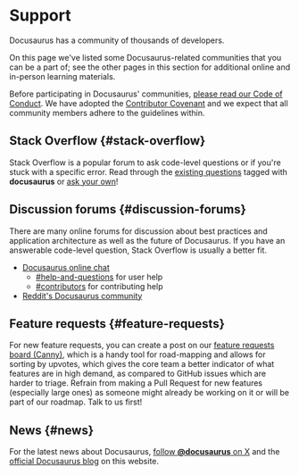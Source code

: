 # Support

Docusaurus has a community of thousands of developers.

On this page we've listed some Docusaurus-related communities that you can be a part of; see the other pages in this section for additional online and in-person learning materials.

Before participating in Docusaurus' communities, [please read our Code of Conduct](https://engineering.fb.com/codeofconduct/). We have adopted the [Contributor Covenant](https://www.contributor-covenant.org/) and we expect that all community members adhere to the guidelines within.

## Stack Overflow {#stack-overflow}

Stack Overflow is a popular forum to ask code-level questions or if you're stuck with a specific error. Read through the [existing questions](https://stackoverflow.com/questions/tagged/docusaurus) tagged with **docusaurus** or [ask your own](https://stackoverflow.com/questions/ask?tags=docusaurus)!

## Discussion forums {#discussion-forums}

There are many online forums for discussion about best practices and application architecture as well as the future of Docusaurus. If you have an answerable code-level question, Stack Overflow is usually a better fit.

- [Docusaurus online chat](https://discord.gg/docusaurus)
  - [#help-and-questions](https://discord.gg/fwbcrQ3dHR) for user help
  - [#contributors](https://discord.gg/6g6ASPA) for contributing help
- [Reddit's Docusaurus community](https://www.reddit.com/r/docusaurus/)

## Feature requests {#feature-requests}

For new feature requests, you can create a post on our [feature requests board (Canny)](/feature-requests), which is a handy tool for road-mapping and allows for sorting by upvotes, which gives the core team a better indicator of what features are in high demand, as compared to GitHub issues which are harder to triage. Refrain from making a Pull Request for new features (especially large ones) as someone might already be working on it or will be part of our roadmap. Talk to us first!

## News {#news}

For the latest news about Docusaurus, [follow **@docusaurus** on X](https://x.com/docusaurus) and the [official Docusaurus blog](/blog) on this website.
